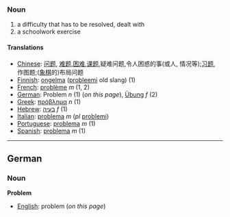 ===Noun===

#a difficulty that has to be resolved, dealt with
#a schoolwork exercise

====Translations====

*[[Chinese]]: [[问题]], [[难题]],[[困难]],[[课题]],疑难问题,令人困惑的事(或人, 情况等);[[习题]], 作图题;([[象棋]]的)布局问题
*[[Finnish]]: [[ongelma]] ([[probleemi]] old slang) (1)
*[[French]]: [[problème]] ''m'' (1, 2)
*[[German]]: Problem ''n'' (1) (''on this page''), [[Übung]] ''f'' (2)
*[[Greek]]: [[πρόβλημα]] ''n'' (1)
*[[Hebrew]]: [[בעיה]] ''f'' (1)
*[[Italian]]: [[problema]] ''m'' (''pl'' [[problemi]])
*[[Portuguese]]: [[problema]] ''m'' (1)
*[[Spanish]]: [[problema]] ''m'' (1)

----
==German==
===Noun===
'''Problem'''

*[[English]]: problem (''on this page'')